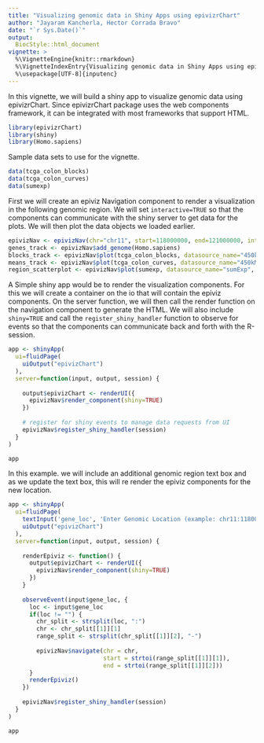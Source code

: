 ```yaml
---
title: "Visualizing genomic data in Shiny Apps using epivizrChart"
author: "Jayaram Kancherla, Hector Corrada Bravo"
date: "`r Sys.Date()`"
output:
  BiocStyle::html_document
vignette: >
  %\VignetteEngine{knitr::rmarkdown}
  %\VignetteIndexEntry{Visualizing genomic data in Shiny Apps using epivizrChart}
  %\usepackage[UTF-8]{inputenc}
---
```

  
In this vignette, we will build a shiny app to visualize genomic data using epivizrChart. Since epivizrChart package uses the web components framework, it can be integrated with most frameworks that support HTML. 

```r
library(epivizrChart)
library(shiny)
library(Homo.sapiens)
```

Sample data sets to use for the vignette.

```r
data(tcga_colon_blocks)
data(tcga_colon_curves)
data(sumexp)
```

First we will create an epiviz Navigation component to render a visualization in the following genomic region. We will set `interactive=TRUE` so that the components can communicate with the shiny server to get data for the plots. We will then plot the data objects we loaded earlier. 

```r
epivizNav <- epivizNav(chr="chr11", start=118000000, end=121000000, interactive=TRUE)
genes_track <- epivizNav$add_genome(Homo.sapiens)
blocks_track <- epivizNav$plot(tcga_colon_blocks, datasource_name="450kMeth")
means_track <- epivizNav$plot(tcga_colon_curves, datasource_name="450kMeth", type="bp", columns=c("cancerMean","normalMean"))
region_scatterplot <- epivizNav$plot(sumexp, datasource_name="sumExp", columns=c("normal", "cancer"))
```

A Simple shiny app would be to render the visualization components. For this we will create a container on the io that will contain the epiviz components. On the server function, we will then call the render function on the navigation component to generate the HTML. We will also include `shiny=TRUE` and call the `register_shiny_handler` function to observe for events so that the components can communicate back and forth with the R-session.

```r
app <- shinyApp(
  ui=fluidPage(
    uiOutput("epivizChart")
  ),
  server=function(input, output, session) {
    
    output$epivizChart <- renderUI({
      epivizNav$render_component(shiny=TRUE)
    })
    
    # register for shiny events to manage data requests from UI
    epivizNav$register_shiny_handler(session)
  }
)

app

```

In this example. we will include an additional genomic region text box and as we update the text box, this will re render the epiviz components for the new location.

```r
app <- shinyApp(
  ui=fluidPage(
    textInput('gene_loc', 'Enter Genomic Location (example: chr11:118000000 - 121000000', "chr11:118000000-121000000"),
    uiOutput("epivizChart")
  ),
  server=function(input, output, session) {
    
    renderEpiviz <- function() {
      output$epivizChart <- renderUI({
        epivizNav$render_component(shiny=TRUE)
      })
    }
    
    observeEvent(input$gene_loc, {
      loc <- input$gene_loc
      if(loc != "") {
        chr_split <- strsplit(loc, ":")
        chr <- chr_split[[1]][1]
        range_split <- strsplit(chr_split[[1]][2], "-")
        
        epivizNav$navigate(chr = chr, 
                           start = strtoi(range_split[[1]][1]), 
                           end = strtoi(range_split[[1]][2]))
      }
      renderEpiviz()
    })
    
    epivizNav$register_shiny_handler(session)
  }
)

app

```